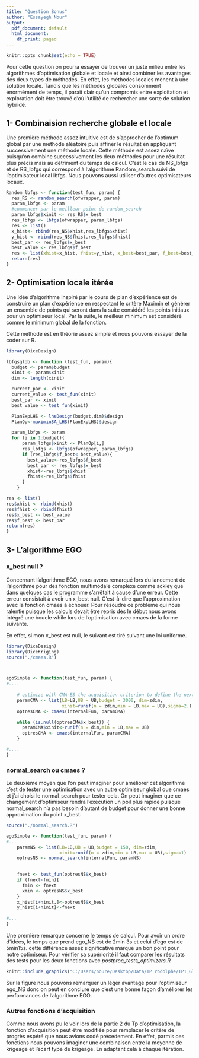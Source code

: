 ```yaml
---
title: "Question Bonus"
author: "Essayegh Nour"
output:
  pdf_document: default
  html_document:
    df_print: paged
---
```


```r
knitr::opts_chunk$set(echo = TRUE)
```

Pour cette question on pourra essayer de trouver un juste milieu entre les algorithmes d’optimisation globale et locale et ainsi combiner les avantages des deux types de méthodes.
En effet, les méthodes locales mènent à une solution locale. Tandis que les méthodes globales consomment énormément de temps, il parait clair qu’un compromis entre exploitation et exploration doit être trouvé d’où l’utilité de rechercher une sorte de solution hybride.

## 1- Combinaision recherche globale et locale
Une première méthode assez intuitive est de s’approcher de l’optimum global par une méthode aléatoire puis affiner le résultat en appliquant successivement une méthode locale. Cette méthode est assez naïve puisqu’on combine successivement les deux méthodes pour une résultat plus précis mais au détriment du temps de calcul. C’est le cas de NS_lbfgs et de RS_lbfgs qui correspond à l’algorithme Random_search suivi de l’optimisateur local lbfgs. Nous pouvons aussi utiliser d'autres optimisateurs locaux.
```r

Random_lbfgs <- function(test_fun, param) {
  res_RS <- random_search(ofwrapper, param)
  param_lbfgs <- param
  #commencer par le meilleur point de random_search 
  param_lbfgs$xinit <- res_RS$x_best
  res_lbfgs <- lbfgs(ofwrapper, param_lbfgs)
  res <- list() 
  x_hist<- rbind(res_NS$xhist,res_lbfgs$xhist)
  y_hist <- rbind(res_NS$fhist,res_lbfgs$fhist)
  best_par <- res_lbfgs$x_best
  best_value <- res_lbfgs$f_best
  res <- list(xhist=x_hist, fhist=y_hist, x_best=best_par, f_best=best_value)
  return(res)
}
```

## 2- Optimisation locale itérée

Une idée d’algorithme inspiré par le cours de plan d’expérience est de construire un plan d’expérience en respectant le critère Maximin et générer un ensemble de points qui seront dans la suite considéré les points initiaux pour un optimiseur local. Par la suite, le meilleur minimum est considéré comme le minimum global de la fonction.

Cette méthode est en théorie assez simple et nous pouvons essayer de la coder sur R.

```r
library(DiceDesign)

lbfgsglob <- function (test_fun, param){
  budget <- param$budget
  xinit <- param$xinit
  dim <- length(xinit)  

  current_par <- xinit
  current_value <- test_fun(xinit)
  best_par <- xinit
  best_value <- test_fun(xinit)

  PlanExpLHS <- lhsDesign(budget,dim)$design
  PlanOp<-maximinSA_LHS(PlanExpLHS)$design

  param_lbfgs <- param
  for (i in 1:budget){
      param_lbfgs$xinit <- PlanOp[i,]
      res_lbfgs <- lbfgs(ofwrapper, param_lbfgs)
      if (res_lbfgs$f_best< best_value){
        best_value<-res_lbfgs$f_best
        best_par <- res_lbfgs$x_best
        xhist<-res_lbfgs$xhist
        fhist<-res_lbfgs$fhist
      }
    }

res <- list() 
res$xhist <- rbind(xhist)
res$fhist <- rbind(fhist)
res$x_best <- best_value
res$f_best <- best_par
return(res)
}    
```
## 3- L'algorithme EGO

### x_best null ?

Concernant l’algorithme EGO, nous avons remarqué lors du lancement de l’algorithme pour des fonction multimodale complexe comme ackley que dans quelques cas le programme s’arrêtait à cause d’une erreur. Cette erreur consistait à avoir un x_best null. C’est-à-dire que l’approximation avec la fonction cmaes à échouer. Pour résoudre ce problème qui nous ralentie puisque les calculs devait être repris dès le début nous avons intégré une boucle while  lors de l’optimisation avec cmaes de la forme suivante.

En effet, si mon x_best est null, le suivant est tiré suivant une loi uniforme.
```r

library(DiceDesign)
library(DiceKriging)
source("./cmaes.R")



egoSimple <- function(test_fun, param) {
#....
  
    # optimize with CMA-ES the acquisition criterion to define the next iterate
    paramCMA <- list(LB=LB,UB = UB,budget = 3000, dim=zdim, 
                     xinit=runif(n = zdim,min = LB,max = UB),sigma=2.) 
    optresCMA <- cmaes(internalFun, paramCMA)

    while (is.null(optresCMA$x_best)) {
      paramCMA$xinit<-runif(n = dim,min = LB,max = UB)
      optresCMA <- cmaes(internalFun, paramCMA)
    }

#....  
} 

```

### normal_search ou cmaes ?
Le deuxième moyen que l’on peut imaginer pour améliorer cet algorithme c’est de tester une optimisation avec un autre optimiseur global que cmaes et j’ai choisi le normal_search pour tester cela.
On peut imaginer que ce changement d'optimiseur rendra l'execution un poil plus rapide puisque normal_search n'a pas besoin d'autant de budget pour donner une bonne approximation du point x_best.
```r
source("./normal_search.R")

egoSimple <- function(test_fun, param) {
#...
    paramNS <- list(LB=LB,UB = UB,budget = 150, dim=zdim, 
                    xinit=runif(n = zdim,min = LB,max = UB),sigma=1) 
    optresNS <- normal_search(internalFun, paramNS)

    
    fnext <- test_fun(optresNS$x_best) 
    if (fnext<fmin){
      fmin <- fnext
      xmin <- optresNS$x_best
    }   
    x_hist[i+ninit,]<-optresNS$x_best
    y_hist[i+ninit]<-fnext
    
#...
} 
```
Une première remarque concerne le temps de calcul. Pour avoir un ordre d’idées, le temps que prend ego_NS est de 2min 3s et celui d’ego est de 5min15s. cette différence assez significative marque un bon point pour notre optimiseur. Pour vérifier sa supériorité il faut comparer les résultats des tests pour les deux fonctions avec *postproc_tests_optimizers.R* 

```r
knitr::include_graphics("C:/Users/noure/Desktop/Data/TP rodolphe/TP1_GlobOpt/egocompa.png")
```

Sur la figure nous pouvons remarquer un léger avantage pour l’optimiseur ego_NS donc on peut en conclure que c’est une bonne façon d’améliorer les performances de l’algorithme EGO.

### Autres fonctions d'acquisition
Comme nous avons pu le voir lors de la partie 2 du Tp d'optimisation, la fonction d'acquisition peut être modifiée pour remplacer le critère de progrès espéré que nous avions codé précedement.
En effet, parmis ces fonctions nous pouvons imaginer une combinaison entre la moyenne de krigeage et l'ecart type de krigeage. En adaptant cela à chaque itération. 


